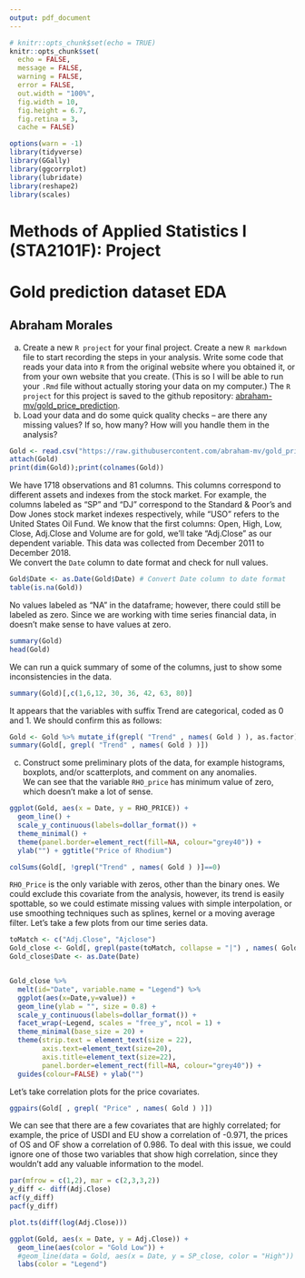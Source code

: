 ```yaml
---
output: pdf_document
---
```


```r
# knitr::opts_chunk$set(echo = TRUE)
knitr::opts_chunk$set(
  echo = FALSE,
  message = FALSE,
  warning = FALSE,
  error = FALSE, 
  out.width = "100%",
  fig.width = 10,
  fig.height = 6.7, 
  fig.retina = 3,
  cache = FALSE)
```

```r
options(warn = -1)
library(tidyverse)
library(GGally)
library(ggcorrplot)
library(lubridate)
library(reshape2)
library(scales)
```
\newpage
# Methods of Applied Statistics I (STA2101F): Project   
# Gold prediction dataset EDA
## Abraham Morales

  (a)  Create a new `R project` for your final project. Create a new `R markdown` file to start recording the steps in your analysis.  Write some code that reads your data into `R` from the original website where you obtained it, or from your own website that you create. (This is so I will be able to run your `.Rmd` file without actually storing your data on my computer.) 
  The `R project` for this project is saved to the github repository: [abraham-mv/gold_price_prediction](https://github.com/abraham-mv/gold_price_prediction).
  (b)  Load your data and do some quick quality checks -- are there any missing values? If so, how many? How will you handle them in the analysis? 
```r
Gold <- read.csv("https://raw.githubusercontent.com/abraham-mv/gold_price_prediction/main/data/FINAL_USO.csv")
attach(Gold)
print(dim(Gold));print(colnames(Gold))
```
  We have 1718 observations and 81 columns. This columns correspond to different assets and indexes from the stock market. For example, the columns labeled as "SP" and "DJ" correspond to the Standard & Poor's and Dow Jones stock market indexes respectively, while "USO" refers to the United States Oil Fund. We know that the first columns: Open, High, Low, Close, Adj.Close and Volume are for gold, we'll take "Adj.Close" as our dependent variable. This data was collected from December 2011 to December 2018. \
  We convert the `Date` column to date format and check for null values.  
```r
Gold$Date <- as.Date(Gold$Date) # Convert Date column to date format
table(is.na(Gold))
```  
  No values labeled as "NA" in the dataframe; however, there could still be labeled as zero. Since we are working with time series financial data, in doesn't make sense to have values at zero.
```r
summary(Gold)
head(Gold)
```
\newpage
We can run a quick summary of some of the columns, just to show some inconsistencies in the data.
```r
summary(Gold)[,c(1,6,12, 30, 36, 42, 63, 80)]
```
It appears that the variables with suffix Trend are categorical, coded as 0 and 1. We should confirm this as follows:
```r
Gold <- Gold %>% mutate_if(grepl( "Trend" , names( Gold ) ), as.factor) 
summary(Gold[, grepl( "Trend" , names( Gold ) )])
```  
  (c) Construct some preliminary plots of the data, for example histograms, boxplots, and/or scatterplots, and comment on any anomalies.  
We can see that the variable `RHO_price` has minimum value of zero, which doesn't make a lot of sense.
```r
ggplot(Gold, aes(x = Date, y = RHO_PRICE)) + 
  geom_line() +
  scale_y_continuous(labels=dollar_format()) + 
  theme_minimal() + 
  theme(panel.border=element_rect(fill=NA, colour="grey40")) + 
  ylab("") + ggtitle("Price of Rhodium")
```
```r
colSums(Gold[, !grepl("Trend" , names( Gold ) )]==0)
```
`RHO_Price` is the only variable with zeros, other than the binary ones. We could exclude this covariate from the analysis, however, its trend is easily spottable, so we could estimate missing values with simple interpolation, or use smoothing techniques such as splines, kernel or a moving average filter. Let's take a few plots from our time series data.
```r
toMatch <- c("Adj.Close", "Ajclose")
Gold_close <- Gold[, grepl(paste(toMatch, collapse = "|") , names( Gold ) )]
Gold_close$Date <- as.Date(Date)


Gold_close %>% 
  melt(id="Date", variable.name = "Legend") %>% 
  ggplot(aes(x=Date,y=value)) + 
  geom_line(ylab = "", size = 0.8) + 
  scale_y_continuous(labels=dollar_format()) +
  facet_wrap(~Legend, scales = "free_y", ncol = 1) +
  theme_minimal(base_size = 20) +
  theme(strip.text = element_text(size = 22), 
        axis.text=element_text(size=20), 
        axis.title=element_text(size=22),
        panel.border=element_rect(fill=NA, colour="grey40")) +
  guides(colour=FALSE) + ylab("")
```
\newpage
Let's take correlation plots for the price covariates.
```r
ggpairs(Gold[ , grepl( "Price" , names( Gold ) )])
```
We can see that there are a few covariates that are highly correlated; for example, the price of USDI and EU show a correlation of -0.971, the prices of OS and OF show a correlation of 0.986. To deal with this issue, we could ignore one of those two variables that show high correlation, since they wouldn't add any valuable information to the model.

```r
par(mfrow = c(1,2), mar = c(2,3,3,2))
y_diff <- diff(Adj.Close)
acf(y_diff)
pacf(y_diff)
```
```r
plot.ts(diff(log(Adj.Close)))
```


```r
ggplot(Gold, aes(x = Date, y = Adj.Close)) + 
  geom_line(aes(color = "Gold Low")) +
  #geom_line(data = Gold, aes(x = Date, y = SP_close, color = "High")) +
  labs(color = "Legend") 
```
